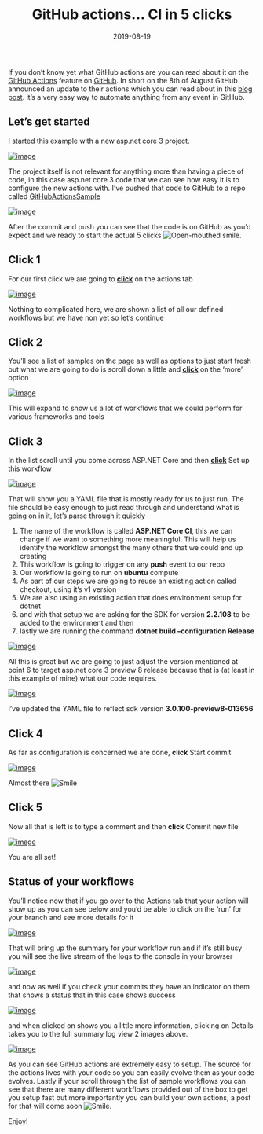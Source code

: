 ﻿---
title: 'GitHub actions… CI in 5 clicks'
date: 2019-08-19
tags: ['GitHub Actions', 'GitHub']
draft: false
summary: 'If you don’t know yet what GitHub actions are you can read about it on the GitHub Actions feature on GitHub. In short on the 8th of August GitHub announced an update to their actions which you can read about in this blog post. it’s a very easy way to automate anything from any event in GitHub.'
---


If you don’t know yet what GitHub actions are you can read about it on the [GitHub Actions](https://github.com/features/actions) feature on [GitHub](https://github.com). In short on the 8th of August GitHub announced an update to their actions which you can read about in this [blog post](https://github.blog/2019-08-08-github-actions-now-supports-ci-cd/ "GitHub Actions now supports CI/CD, free for public repositories"). it’s a very easy way to automate anything from any event in GitHub.

## Let’s get started

I started this example with a new asp.net core 3 project. 

[![image](https://gordonbeeming.com/blog/binaries/stream/image-jpg/image/1000/0/9109db55bf788620b901242ba9f2dd83fd3a3266/image_thumb.png "image")](https://gordonbeeming.com/blog/binaries/stream/image-jpg/image/1000/0/b58bee8550559b37cb42f55932a22173e335c814/image.png)

The project itself is not relevant for anything more than having a piece of code, in this case asp.net core 3 code that we can see how easy it is to configure the new actions with. I’ve pushed that code to GitHub to a repo called [GitHubActionsSample](https://github.com/Gordon-Beeming/GitHubActionsSample)

[![image](https://gordonbeeming.com/blog/binaries/stream/image-jpg/image/1000/0/02dc21e6534ceecfb490d32e775e7aa0c42c831f/image_thumb.png "image")](https://gordonbeeming.com/blog/binaries/stream/image-jpg/image/1000/0/619f53ef7b67cb69d783670e2ea7735169e131a2/image.png)

After the commit and push you can see that the code is on GitHub as you’d expect and we ready to start the actual 5 clicks ![Open-mouthed smile](https://gordonbeeming.com/images/emoticons/open-mouthed-smile.svg).

## Click 1

For our first click we are going to **<u>click</u>** on the actions tab

[![image](https://gordonbeeming.com/blog/binaries/stream/image-jpg/image/1000/0/d4ce63c80eaf9643ae0c9ecdbdc59beecbe6b50f/image_thumb.png "image")](https://gordonbeeming.com/blog/binaries/stream/image-jpg/image/1000/0/b6b1675d55edfc373f5f3c2d8bf231ee27c249a5/image.png)

Nothing to complicated here, we are shown a list of all our defined workflows but we have non yet so let’s continue

## Click 2

You’ll see a list of samples on the page as well as options to just start fresh but what we are going to do is scroll down a little and **<u>click</u>** on the ‘more’ option

[![image](https://gordonbeeming.com/blog/binaries/stream/image-jpg/image/1000/0/b61ddb266eb25834a766a3059a475bfbab529efd/image_thumb.png "image")](https://gordonbeeming.com/blog/binaries/stream/image-jpg/image/1000/0/9564e57ae4be4ccba995073cba0ff2dbbd1097c8/image.png)

This will expand to show us a lot of workflows that we could perform for various frameworks and tools

## Click 3

In the list scroll until you come across ASP.NET Core and then **<u>click</u>** Set up this workflow

[![image](https://gordonbeeming.com/blog/binaries/stream/image-jpg/image/1000/0/ed1e450a01ed8ec7cf103d51715dfeb27e176fac/image_thumb.png "image")](https://gordonbeeming.com/blog/binaries/stream/image-jpg/image/1000/0/783cf8f90cf73cdc491926dd1084b70f151936c1/image.png)

That will show you a YAML file that is mostly ready for us to just run. The file should be easy enough to just read through and understand what is going on in it, let’s parse through it quickly

1. The name of the workflow is called **ASP.NET Core CI**, this we can change if we want to something more meaningful. This will help us identify the workflow amongst the many others that we could end up creating
2. This workflow is going to trigger on any **push** event to our repo
3. Our workflow is going to run on **ubuntu** compute
4. As part of our steps we are going to reuse an existing action called checkout, using it’s v1 version
5. We are also using an existing action that does environment setup for dotnet
6. and with that setup we are asking for the SDK for version **2.2.108** to be added to the environment and then
7. lastly we are running the command **dotnet build –configuration Release**

[![image](https://gordonbeeming.com/blog/binaries/stream/image-jpg/image/1000/0/6024d5469fffd6a10b7b943340be96cc2143e2a5/image_thumb.png "image")](https://gordonbeeming.com/blog/binaries/stream/image-jpg/image/1000/0/595adfc3587c20f969441c33ef4cd1ed191e0c74/image.png)

All this is great but we are going to just adjust the version mentioned at point 6 to target asp.net core 3 preview 8 release because that is (at least in this example of mine) what our code requires. 

[![image](https://gordonbeeming.com/blog/binaries/stream/image-jpg/image/1000/0/fba147ef2d1e126b83d1ebbb5e19d0fa81b7722f/image_thumb.png "image")](https://gordonbeeming.com/blog/binaries/stream/image-jpg/image/1000/0/51bd7af318d3138f2589ce052b376a8eb34326d1/image.png)

I’ve updated the YAML file to reflect sdk version **3.0.100-preview8-013656**

## Click 4

As far as configuration is concerned we are done, **click** Start commit

[![image](https://gordonbeeming.com/blog/binaries/stream/image-jpg/image/1000/0/76f93eb5a624fcd8f3235459c1120405b40fcfd4/image_thumb.png "image")](https://gordonbeeming.com/blog/binaries/stream/image-jpg/image/1000/0/642c06087b48d3a1a6372761f5975db07d90e7b4/image.png)

Almost there ![Smile](https://gordonbeeming.com/images/emoticons/smile.svg)

## Click 5

Now all that is left is to type a comment and then **click** Commit new file

[![image](https://gordonbeeming.com/blog/binaries/stream/image-jpg/image/1000/0/9c1802a4ce56a62ada45dfb8d5c267bff1f92edb/image_thumb.png "image")](https://gordonbeeming.com/blog/binaries/stream/image-jpg/image/1000/0/40b11602dee5687f25b5ff0651aaf153462aa052/image.png)

You are all set!

## Status of your workflows

You’ll notice now that if you go over to the Actions tab that your action will show up as you can see below and you’d be able to click on the ‘run’ for your branch and see more details for it

[![image](https://gordonbeeming.com/blog/binaries/stream/image-jpg/image/1000/0/80dafee81205aae8ffdcb8bc9e3404b55e5a4a2d/image_thumb.png "image")](https://gordonbeeming.com/blog/binaries/stream/image-jpg/image/1000/0/5718ad75d5ee2d4a347dc4adf35f80d263d8f455/image.png)

That will bring up the summary for your workflow run and if it’s still busy you will see the live stream of the logs to the console in your browser

[![image](https://gordonbeeming.com/blog/binaries/stream/image-jpg/image/1000/0/a94ef112512bceb5035438da2e9580abbd60aaa8/image_thumb.png "image")](https://gordonbeeming.com/blog/binaries/stream/image-jpg/image/1000/0/99ea8d793a3c986cfaf03a4cf2f5c6d470c20410/image.png)

and now as well if you check your commits they have an indicator on them that shows a status that in this case shows success 

[![image](https://gordonbeeming.com/blog/binaries/stream/image-jpg/image/1000/0/4035f59b6b85ef9b1c6c645193cd1b7c8ab89424/image_thumb.png "image")](https://gordonbeeming.com/blog/binaries/stream/image-jpg/image/1000/0/a46b50aa8876c768cf751fad5f7b7c13677a7c87/image.png)

and when clicked on shows you a little more information, clicking on Details takes you to the full summary log view 2 images above.

[![image](https://gordonbeeming.com/blog/binaries/stream/image-jpg/image/1000/0/268327f60b330941bff811129c70b85b373d4df8/image_thumb.png "image")](https://gordonbeeming.com/blog/binaries/stream/image-jpg/image/1000/0/1f2fc4d2f7f40ef36fb286048acbf496543e8554/image.png)

As you can see GitHub actions are extremely easy to setup. The source for the actions lives with your code so you can easily evolve them as your code evolves. Lastly if your scroll through the list of sample workflows you can see that there are many different workflows provided out of the box to get you setup fast but more importantly you can build your own actions, a post for that will come soon ![Smile](https://gordonbeeming.com/images/emoticons/smile.svg).

Enjoy!


